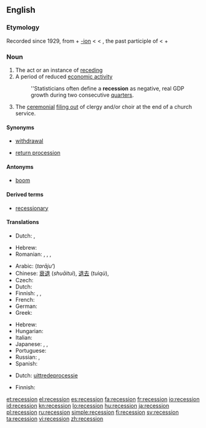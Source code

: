 ==English==
{{wikipedia}}

===Etymology===
Recorded since 1929, from {{term|recess}} + [[-ion]] < {{etyl|la}} {{term|recessus||a going back, retreat}} < {{term|recessum}}, the past participle of {{term|recedere||to recede}} < {{term|re-||back}} + {{term|cedere||to go}}

===Noun===
{{en-noun}}

# The act or an instance of [[receding]]
# A period of reduced [[economic activity]]
#: ''Statisticians often define a '''recession''' as negative, real GDP growth during two consecutive [[quarter]]s.
# The [[ceremonial]] [[filing out]] of clergy and/or choir at the end of a church service.

====Synonyms====
* {{qualifier|receding}} [[withdrawal]]
* {{qualifier|ceremonial}} [[return procession]]

====Antonyms====
* {{sense|period of reduced economic activity}} [[boom]]

====Derived terms====
* [[recessionary]]

====Translations====
{{trans-top|act or an instance of receding}}
* Dutch: {{t-|nl|terugtrekking}}, {{t+|nl|terugtocht}}
{{trans-mid}}
* Hebrew: {{t|he|נסיגה|f|tr=nesigá}}
* Romanian: {{t|ro|retragere|f}}, {{t|ro|recesiune}}, {{t|ro|recesie|f}}, {{t|ro|îndepărtare}}
{{trans-bottom}}

{{trans-top|a period of reduced economic activity}}
* Arabic: {{Arab|[[تراجع]]}} (''tarājuʻ'')
* Chinese: [[衰退]] (''shuāituì''), [[退去]] (''tuìqù''), {{t|cmn|经济萧条|sc=Hani}}
* Czech: {{t-|cs|recese|f}}
* Dutch: {{t-|nl|recessie}}
* Finnish: {{t+|fi|taantuma}}, {{t-|fi|laskusuhdanne}}, {{t+|fi|lama}}
* French: {{t+|fr|récession|f}}
* German: {{t+|de|Rezession|f}}
* Greek: {{t+|el|ύφεση|f|tr=''ýfesi''}}
{{trans-mid}}
* Hebrew: {{t|he|מיתון|m|tr=mitún}}
* Hungarian: {{t+|hu|recesszió}}
* Italian: {{t-|it|recessione|f}}
* Japanese: {{t+|ja|不況|tr=[[ふきょう]], ''fukyō''}}, {{t-|ja|退去|tr=[[たいきょ]], ''taikyo''}}, {{t-|ja|衰退|tr=[[すいたい]], ''suitai''}}
* Portuguese: {{t|pt|recessão|f}}
* Russian: {{t+|ru|спад|m|tr=''spad''}}, {{t+|ru|рецессия|f|tr=''retséssijia''}}
* Spanish: {{t+|es|recesión|f}}
{{trans-bottom}}

{{trans-top|the ceremonial filing out of clergy and/or choir at the end of a church service}}
* Dutch: [[uittredeprocessie]]
{{trans-mid}}
* Finnish: {{t+|fi|lama}}
{{trans-bottom}}

[[et:recession]]
[[el:recession]]
[[es:recession]]
[[fa:recession]]
[[fr:recession]]
[[io:recession]]
[[id:recession]]
[[kn:recession]]
[[lo:recession]]
[[hu:recession]]
[[ja:recession]]
[[pl:recession]]
[[ru:recession]]
[[simple:recession]]
[[fi:recession]]
[[sv:recession]]
[[ta:recession]]
[[vi:recession]]
[[zh:recession]]